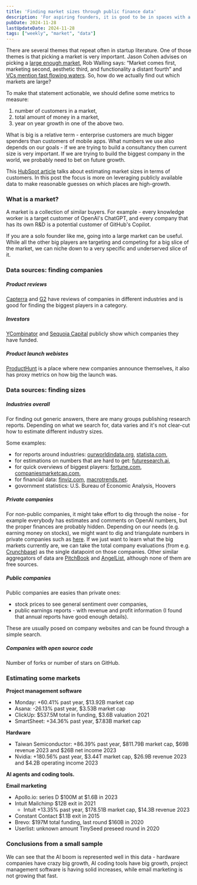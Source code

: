 ```yaml
---
title: 'Finding market sizes through public finance data'
description: 'For aspiring founders, it is good to be in spaces with a lot of activity - we can use public finance data for finding those spaces'
pubDate: 2024-11-28
lastUpdateDate: 2024-11-28
tags: ["weekly", "market", "data"]
---
```


There are several themes that repeat often in startup literature. One of those themes is that picking a market is very important. Jason Cohen advises on picking a [large enough market](https://longform.asmartbear.com/problem/), Rob Walling says: “Market comes first, marketing second, aesthetic third, and functionality a distant fourth” and [VCs mention fast flowing waters](https://www.nfx.com/post/find-the-fast-moving-water). So, how do we actually find out which markets are large?

To make that statement actionable, we should define some metrics to measure:
1. number of customers in a market,
2. total amount of money in a market,
3. year on year growth in one of the above two.

What is big is a relative term - enterprise customers are much bigger spenders than customers of mobile apps. What numbers we use also depends on our goals - if we are trying to build a consultancy then current size is very important. If we are trying to build the biggest company in the world, we probably need to bet on future growth.

This [HubSpot article](https://blog.hubspot.com/marketing/market-size) talks about estimating market sizes in terms of customers. In this post the focus is more on leveraging publicly available data to make reasonable guesses on which places are high-growth.
### What is a market?

A market is a collection of similar buyers. For example - every knowledge worker is a target customer of OpenAI's ChatGPT, and every company that has its own R&D is a potential customer of GitHub's Copilot.

If you are a solo founder like me, going into a large market can be useful. While all the other big players are targeting and competing for a big slice of the market, we can niche down to a very specific and underserved slice of it.

### Data sources: finding companies

##### Product reviews

[Capterra](capterra.com) and [G2](https://www.g2.com/) have reviews of companies in different industries and is good for finding the biggest players in a category.
##### Investors

[YCombinator]() and [Sequoia Capital](https://www.sequoiacap.com/our-companies/?_stage_current=seed#all-panel) publicly show which companies they have funded.

##### Product launch webistes

[ProductHunt](https://producthunt.com) is a place where new companies announce themselves, it also has proxy metrics on how big the launch was.

### Data sources: finding sizes

##### Industries overall

For finding out generic answers, there are many groups publishing research reports. Depending on what we search for, data varies and it's not clear-cut how to estimate different industry sizes.

Some examples:  
- for reports around industries: [ourworldindata.org](https://ourworldindata.org/), [statista.com](https://statista.com),
- for estimations on numbers that are hard to get: [futuresearch.ai](https://futuresearch.ai/),
- for quick overviews of biggest players: [fortune.com](https://fortune.com/ranking/global500/), [companiesmarketcap.com](https://companiesmarketcap.com),
- for financial data: [finviz.com](https://finviz.com), [macrotrends.net](https://www.macrotrends.net).
- govornment statistics: U.S. Bureau of Economic Analysis, Hoovers

##### Private companies

For non-public companies, it might take effort to dig through the noise - for example everybody has estimates and comments on OpenAI numbers, but the proper finances are probably hidden. Depending on our needs (e.g. earning money on stocks), we might want to dig and triangulate numbers in private companies such as [here](https://www.tanayj.com/p/openai-and-anthropic-revenue-breakdown). If we just want to learn what the big markets currently are, we can take the total company evaluations (from e.g. [Crunchbase](https://crunchbase.com)) as the single datapoint on those companies.
Other similar aggregators of data are [PitchBook](https://pitchbook.com/) and [AngelList](https://www.angellist.com/), although none of them are free sources.

##### Public companies

Public companies are easies than private ones:
- stock prices to see general sentiment over companies,
- public earnings reports - with revenue and profit information (I found that annual reports have good enough details).

These are usually posed on company websites and can be found through a simple search.

##### Companies with open source code

Number of forks or number of stars on GitHub.

### Estimating some markets

**Project management software**
- Monday: +60.41% past year, $13.92B market cap
- Asana: -26.13% past year, $3.53B market cap
- ClickUp: $537.5M total in funding, $3.6B valuation 2021 
- SmartSheet: +34.36% past year, $7.83B market cap

**Hardware**
- Taiwan Semiconductor: +86.39% past year, $811.79B market cap, $69B revenue 2023 and $26B net income 2023
- Nvidia: +180.56% past year, $3.44T market cap, $26.9B revenue 2023 and $4.2B operating income 2023

**AI agents and coding tools.**
<BlogPostImage
  src={starHistoryCodingTools}
  alt="GitHub star history of five different AI coding tools. Image shows around 1.5 years on the x-axis and a big rise of 100000 stars in AutoGPT that dwarfs other coding tools. Other coding tools also demonstrate sharp rises at different times, but not as much."
/>

**Email marketing**
- Apollo.io: series D $100M at $1.6B in 2023
- Intuit Mailchimp $12B exit in 2021
	- Intuit +13.35% past year, $178.51B market cap, $14.3B revenue 2023
- Constant Contact $1.1B exit in 2015
- Brevo: $197M total funding, last round $160B in 2020
- Userlist: unknown amount TinySeed preseed round in 2020

### Conclusions from a small sample

We can see that the AI boom is represented well in this data - hardware companies have crazy big growth, AI coding tools have big growth, project management software is having solid increases, while email marketing is not growing that fast.
